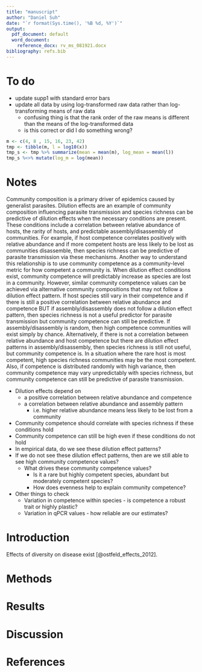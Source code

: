 ```yaml
---
title: "manuscript"
author: "Daniel Suh"
date: "`r format(Sys.time(), '%B %d, %Y')`"
output:   
  pdf_document: default
  word_document:
    reference_docx: rv_ms_081921.docx
bibliography: refs.bib
---
```


# To do

* update supp1 with standard error bars
* update all data by using log-transformed raw data rather than log-transforming means of raw data
  + confusing thing is that the rank order of the raw means is different than the means of the log-transformed data
  + is this correct or did I do something wrong?
  
```r
m <- c(4, 8 , 15, 16, 23, 42)
tmp <- tibble(m, l = log10(x))
tmp_s <- tmp %>% summarize(mean = mean(m), log_mean = mean(l))
tmp_s %<>% mutate(log_m = log(mean))
```


# Notes

Community composition is a primary driver of epidemics caused by generalist parasites. Dilution effects are an example of community composition influencing parasite transmission and species richness can be predictive of dilution effects when the necessary conditions are present. These conditions include a correlation between relative abundance of hosts, the rarity of hosts, and predictable assembly/disassembly of communities. For example, if host competence correlates positively with relative abundance and if more competent hosts are less likely to be lost as communities disassemble, then species richness can be predictive of parasite transmission via these mechanisms. Another way to understand this relationship is to use community competence as a community-level metric for how competent a community is. When dilution effect conditions exist, community competence will predictably increase as species are lost in a community. However, similar community competence values can be achieved via alternative community compositions that may not follow a dilution effect pattern. If host species still vary in their competence and if there is still a positive correlation between relative abundance and competence BUT if assembly/disassembly does not follow a dilution effect pattern, then species richness is not a useful predictor for parasite transmission but community competence can still be predictive. If assembly/disassembly is random, then high competence communities will exist simply by chance. Alternatively, if there is not a correlation between relative abundance and host competence but there are dilution effect patterns in assembly/disassembly, then species richness is still not useful, but community competence is. In a situation where the rare host is most competent, high species richness communities may be the most competent. Also, if competence is distributed randomly with high variance, then community competence may vary unpredictably with species richness, but community competence can still be predictive of parasite transmission.

* Dilution effects depend on
  + a positive correlation between relative abundance and competence
  + a correlation between relative abundance and assembly pattern
    + i.e. higher relative abundance means less likely to be lost from a community
* Community competence should correlate with species richness if these conditions hold
* Community competence can still be high even if these conditions do not hold
* In empirical data, do we see these dilution effect patterns?
* If we do not see these dilution effect patterns, then are we still able to see high community competence values?
  + What drives these community competence values?
    + Is it a rare but highly competent species, abundant but moderately competent species?
    + How does evenness help to explain community competence?

* Other things to check
  + Variation in competence within species - is competence a robust trait or highly plastic?
  + Variation in qPCR values - how reliable are our estimates?



# Introduction
Effects of diversity on disease exist [@ostfeld_effects_2012].


# Methods

# Results

# Discussion

# References

